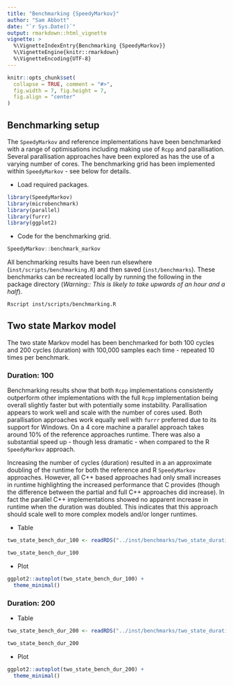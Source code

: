 ```yaml
---
title: "Benchmarking {SpeedyMarkov}"
author: "Sam Abbott"
date: "`r Sys.Date()`"
output: rmarkdown::html_vignette
vignette: >
  %\VignetteIndexEntry{Benchmarking {SpeedyMarkov}}
  %\VignetteEngine{knitr::rmarkdown}
  %\VignetteEncoding{UTF-8}
---
```


```r
knitr::opts_chunk$set(
  collapse = TRUE, comment = "#>",
  fig.width = 7, fig.height = 7, 
  fig.align = "center"
)
```

## Benchmarking setup

The `SpeedyMarkov` and reference implementations have been benchmarked with a range of optimisations including making use of `Rcpp` and parallisation. Several parallisation approaches have been explored as has the use of a varying number of cores. The benchmarking grid has been implemented within `SpeedyMarkov` - see below for details.

* Load required packages.

```r
library(SpeedyMarkov)
library(microbenchmark)
library(parallel)
library(furrr)
library(ggplot2)
```

* Code for the benchmarking grid.

```r
SpeedyMarkov::benchmark_markov
```

All benchmarking results have been run elsewhere (`inst/scripts/benchmarking.R`) and then saved (`inst/benchmarks`). These benchmarks can be recreated locally by running the following in the package directory (*Warning:: This is likely to take upwards of an hour and a half*).

```bash
Rscript inst/scripts/benchmarking.R
```

## Two state Markov model

The two state Markov model has been benchmarked for both 100 cycles and 200 cycles (duration) with 100,000 samples each time - repeated 10 times per benchmark.

### Duration: 100

Benchmarking results show that both `Rcpp` implementations consistently outperform other implementations with the full `Rcpp` implementation being overall slightly faster but with potentially some instability. Parallisation appears to work well and scale with the number of cores used. Both parallisation approaches work equally well with `furrr` preferred due to its support for Windows. On a 4 core machine a parallel approach takes around 10% of the reference approaches runtime. There was also a substantial speed up - though less dramatic - when compared to the R `SpeedyMarkov` approach. 

Increasing the number of cycles (duration) resulted in a an approximate doubling of the runtime for both the reference and R `SpeedyMarkov` approaches. However, all C++ based approaches had only small increases in runtime highlighting the increased performance that C provides (though the difference between the partial and full C++ approaches did increase). In fact the parallel C++ implementations showed no apparent increase in runtime when the duration was doubled. This indicates that this approach should scale well to more complex models and/or longer runtimes.

* Table

```r
two_state_bench_dur_100 <- readRDS("../inst/benchmarks/two_state_duration_100.rds") 

two_state_bench_dur_100
```

* Plot

```r
ggplot2::autoplot(two_state_bench_dur_100) +
  theme_minimal()
```

### Duration: 200

* Table

```r
two_state_bench_dur_200 <- readRDS("../inst/benchmarks/two_state_duration_200.rds")

two_state_bench_dur_200
```


* Plot

```r
ggplot2::autoplot(two_state_bench_dur_200) +
  theme_minimal()
```
